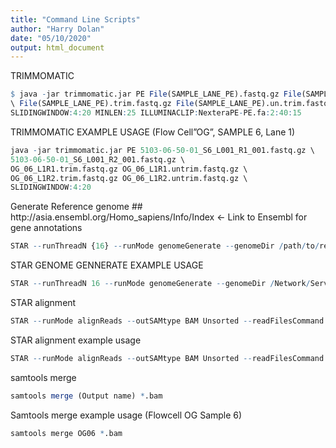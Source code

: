```yaml
---
title: "Command Line Scripts"
author: "Harry Dolan"
date: "05/10/2020"
output: html_document
---
```

TRIMMOMATIC
```r
$ java -jar trimmomatic.jar PE File(SAMPLE_LANE_PE).fastq.gz File(SAMPLE_LANE_PE).fastq.gz
\ File(SAMPLE_LANE_PE).trim.fastq.gz File(SAMPLE_LANE_PE).un.trim.fastq.gz \ File(SAMPLE_LANE_PE).trim.fastq.gz File(SAMPLE_LANE_PE).trim.fastq.gz \
SLIDINGWINDOW:4:20 MINLEN:25 ILLUMINACLIP:NexteraPE-PE.fa:2:40:15

```
TRIMMOMATIC EXAMPLE USAGE  (Flow Cell"OG", SAMPLE 6, Lane 1)
```r
java -jar trimmomatic.jar PE 5103-06-50-01_S6_L001_R1_001.fastq.gz \
5103-06-50-01_S6_L001_R2_001.fastq.gz \
OG_06_L1R1.trim.fastq.gz OG_06_L1R1.untrim.fastq.gz \
OG_06_L1R2.trim.fastq.gz OG_06_L1R2.untrim.fastq.gz \
SLIDINGWINDOW:4:20

```

Generate Reference genome
## http://asia.ensembl.org/Homo_sapiens/Info/Index <- Link to Ensembl for gene annotations
```r

STAR --runThreadN {16} --runMode genomeGenerate --genomeDir /path/to/resulting/STAR/genome/ --genomeFastaFiles /path/to/genome/fasta/file --sjdbGTFfile /path/to/GTF/or/GFF
```

STAR GENOME GENNERATE EXAMPLE USAGE
```r
STAR --runThreadN 16 --runMode genomeGenerate --genomeDir /Network/Servers/biocldap.otago.ac.nz/Volumes/userdata/student_users/harrydolan/Documents/OG5743-188600412/ --genomeFastaFiles /Network/Servers/biocldap.otago.ac.nz/Volumes/userdata/student_users/harrydolan/Documents/OG5743-188600412/Homo_sapiens.GRCh38.dna.primary_assembly.fa/ --sjdbGTFfile /Network/Servers/biocldap.otago.ac.nz/Volumes/userdata/student_users/harrydolan/Documents/OG5743-188600412/Homo_sapiens.GRCh38.101.gtf/ --sjdbOverhang {read length - 1}

```

STAR alignment
```r
STAR --runMode alignReads --outSAMtype BAM Unsorted --readFilesCommand zcat --genomeDir /path/to/STAR/genome/folder --outFileNamePrefix {sample name}  --readFilesIn  /path/to/R1 /path/to/R2

```

STAR alignment example usage 
```r
STAR --runMode alignReads --outSAMtype BAM Unsorted --readFilesCommand zcat --genomeDir /Network/Servers/biocldap.otago.ac.nz/Volumes/userdata/student_users/harrydolan/Documents/OG5743-188600412/Genome_index --outFileNamePrefix Star_Align --readFilesIn /Network/Servers/biocldap.otago.ac.nz/Volumes/userdata/student_users/harrydolan/Documents/OG5743-188600412/OG_SAMP/OG5103-149509363/FASTQ_Generation_2020-02-12_08_29_31Z-205689485/5103-06-50-01_L002/OG_06_L2R1.trim.fastq.gz --sjdbOverhang {read length - 1}

```
samtools merge
```r
samtools merge (Output name) *.bam

```

Samtools merge example usage (Flowcell OG Sample 6)
```r
samtools merge OG06 *.bam

```
